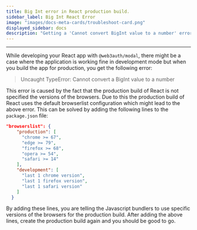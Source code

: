 ```yaml
---
title: Big Int error in React production build.
sidebar_label: Big Int React Error
image: "images/docs-meta-cards/troubleshoot-card.png"
displayed_sidebar: docs
description: "Getting a 'Cannot convert BigInt value to a number' error in your React production build? Here's how to fix it."
---
```


---

While developing your React app with `@web3auth/modal`, there might be a case where the application is working fine in development mode but when you
build the app for production, you get the following error:

> Uncaught TypeError: Cannot convert a BigInt value to a number

This error is caused by the fact that the production build of React is not specified the versions of the browsers. Due to this the production build of
React uses the default browserlist configuration which might lead to the above error. This can be solved by adding the following lines to the
`package.json` file:

```json title="package.json"
"browserslist": {
    "production": [
      "chrome >= 67",
      "edge >= 79",
      "firefox >= 68",
      "opera >= 54",
      "safari >= 14"
    ],
    "development": [
      "last 1 chrome version",
      "last 1 firefox version",
      "last 1 safari version"
    ]
  }
```

By adding these lines, you are telling the Javascript bundlers to use specific versions of the browsers for the production build. After adding the
above lines, create the production build again and you should be good to go.
